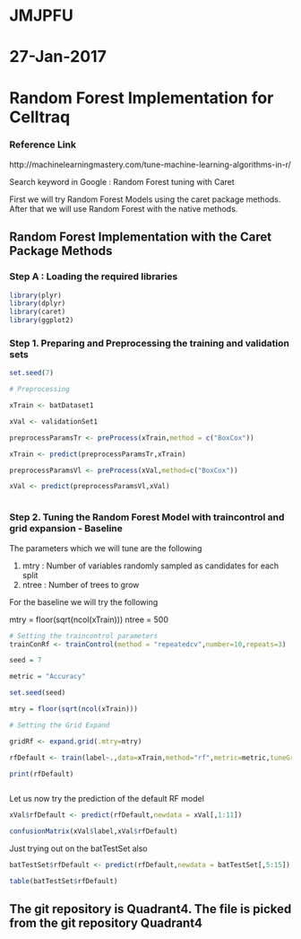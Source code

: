 
# JMJPFU
# 27-Jan-2017
# Random Forest Implementation for Celltraq

### Reference Link

http://machinelearningmastery.com/tune-machine-learning-algorithms-in-r/

Search keyword in Google : Random Forest tuning with Caret

First we will try Random Forest Models using the caret package methods. After that we will use Random Forest with the native methods.

## Random Forest Implementation with the Caret Package Methods


### Step A : Loading the required libraries

```r
library(plyr)
library(dplyr)
library(caret)
library(ggplot2)
```


### Step 1. Preparing and Preprocessing the training and validation sets

```r
set.seed(7)

# Preprocessing 

xTrain <- batDataset1

xVal <- validationSet1

preprocessParamsTr <- preProcess(xTrain,method = c("BoxCox"))

xTrain <- predict(preprocessParamsTr,xTrain)

preprocessParamsVl <- preProcess(xVal,method=c("BoxCox"))

xVal <- predict(preprocessParamsVl,xVal)



```

### Step 2. Tuning the Random Forest Model with traincontrol and grid expansion - Baseline

The parameters which we will tune are the following

1. mtry : Number of variables randomly sampled as candidates for each split
2. ntree : Number of trees to grow

For the baseline we will try the following

mtry = floor(sqrt(ncol(xTrain)))
ntree = 500



```r
# Setting the traincontrol parameters
trainConRf <- trainControl(method = "repeatedcv",number=10,repeats=3)

seed = 7

metric = "Accuracy"

set.seed(seed)

mtry = floor(sqrt(ncol(xTrain)))

# Setting the Grid Expand

gridRf <- expand.grid(.mtry=mtry)

rfDefault <- train(label~.,data=xTrain,method="rf",metric=metric,tuneGrid=gridRf,trControl=trainConRf)

print(rfDefault)



```
Let us now try the prediction of the default RF model

```r
xVal$rfDefault <- predict(rfDefault,newdata = xVal[,1:11])

confusionMatrix(xVal$label,xVal$rfDefault)
```
Just trying out on the batTestSet also

```r
batTestSet$rfDefault <- predict(rfDefault,newdata = batTestSet[,5:15])

table(batTestSet$rfDefault)
```

## The git repository is Quadrant4. The file is picked from the git repository Quadrant4
